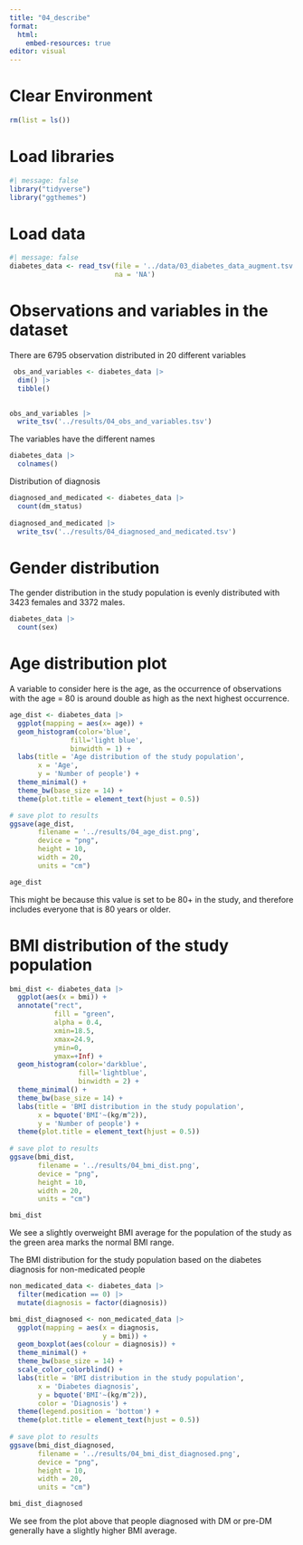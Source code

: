 ```yaml
---
title: "04_describe"
format:
  html:
    embed-resources: true
editor: visual
---
```


# Clear Environment

```r
rm(list = ls())
```

# Load libraries

```r
#| message: false
library("tidyverse")
library("ggthemes")
```

# Load data

```r
#| message: false
diabetes_data <- read_tsv(file = '../data/03_diabetes_data_augment.tsv',
                          na = 'NA')

```

# Observations and variables in the dataset

There are 6795 observation distributed in 20 different variables

```r
 obs_and_variables <- diabetes_data |>
  dim() |>
  tibble()

 
obs_and_variables |>
  write_tsv('../results/04_obs_and_variables.tsv')
```

The variables have the different names

```r
diabetes_data |> 
  colnames()
```

Distribution of diagnosis

```r
diagnosed_and_medicated <- diabetes_data |>
  count(dm_status) 
  
diagnosed_and_medicated |>
  write_tsv('../results/04_diagnosed_and_medicated.tsv')
```

# Gender distribution

The gender distribution in the study population is evenly distributed with 3423 females and 3372 males.

```r
diabetes_data |>
  count(sex)
```

# Age distribution plot

A variable to consider here is the age, as the occurrence of observations with the age = 80 is around double as high as the next highest occurrence.

```r
age_dist <- diabetes_data |> 
  ggplot(mapping = aes(x= age)) +
  geom_histogram(color='blue',
               fill='light blue',
               binwidth = 1) +
  labs(title = 'Age distribution of the study population',
       x = 'Age',
       y = 'Number of people') +
  theme_minimal() +
  theme_bw(base_size = 14) +
  theme(plot.title = element_text(hjust = 0.5))

# save plot to results 
ggsave(age_dist, 
       filename = '../results/04_age_dist.png',
       device = "png",
       height = 10, 
       width = 20, 
       units = "cm")

age_dist

```

This might be because this value is set to be 80+ in the study, and therefore includes everyone that is 80 years or older.

# BMI distribution of the study population

```r
bmi_dist <- diabetes_data |>
  ggplot(aes(x = bmi)) +
  annotate("rect", 
           fill = "green", 
           alpha = 0.4, 
           xmin=18.5, 
           xmax=24.9, 
           ymin=0, 
           ymax=+Inf) +
  geom_histogram(color='darkblue', 
                 fill='lightblue', 
                 binwidth = 2) +
  theme_minimal() +
  theme_bw(base_size = 14) +
  labs(title = 'BMI distribution in the study population',
       x = bquote('BMI'~(kg/m^2)),
       y = 'Number of people') +
  theme(plot.title = element_text(hjust = 0.5))
  
# save plot to results 
ggsave(bmi_dist, 
       filename = '../results/04_bmi_dist.png',
       device = "png",
       height = 10, 
       width = 20, 
       units = "cm")

bmi_dist
```

We see a slightly overweight BMI average for the population of the study as the green area marks the normal BMI range.

The BMI distribution for the study population based on the diabetes diagnosis for non-medicated people

```r
non_medicated_data <- diabetes_data |>
  filter(medication == 0) |> 
  mutate(diagnosis = factor(diagnosis))

bmi_dist_diagnosed <- non_medicated_data |> 
  ggplot(mapping = aes(x = diagnosis,
                       y = bmi)) +
  geom_boxplot(aes(colour = diagnosis)) +
  theme_minimal() +
  theme_bw(base_size = 14) +
  scale_color_colorblind() +
  labs(title = 'BMI distribution in the study population',
       x = 'Diabetes diagnosis',
       y = bquote('BMI'~(kg/m^2)),
       color = 'Diagnosis') +
  theme(legend.position = 'bottom') +
  theme(plot.title = element_text(hjust = 0.5))
  
# save plot to results 
ggsave(bmi_dist_diagnosed, 
       filename = '../results/04_bmi_dist_diagnosed.png',
       device = "png",
       height = 10, 
       width = 20, 
       units = "cm")

bmi_dist_diagnosed
```

We see from the plot above that people diagnosed with DM or pre-DM generally have a slightly higher BMI average.
